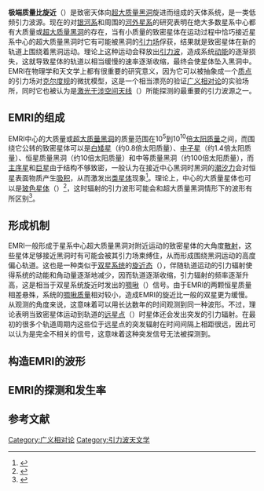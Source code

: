 '''极端质量比旋近'''（{{lang-en|'''E'''xtreme '''M'''ass '''R'''atio '''I'''nspiral, '''EMRI'''}}）是致密天体向[[超大质量黑洞|超大质量黑洞]]旋进而组成的天体系统，是一类低频引力波源。现在的对[[银河系|银河系]]和周围的[[河外星系|河外星系]]的研究表明在绝大多数星系中心都有大质量或[[超大质量黑洞|超大质量黑洞]]的存在，当有小质量的致密星体在运动过程中恰巧接近星系中心的超大质量黑洞时它有可能被黑洞的[[引力场|引力场]]俘获，结果就是致密星体在新的轨道上围绕着黑洞运动。理论上这种运动会释放出[[引力波|引力波]]，造成系统[[动能|动能]]的逐渐损失，这就导致星体的轨道以相当缓慢的速率逐渐收缩，最终会使星体坠入黑洞中。EMRI在物理学和天文学上都有很重要的研究意义，因为它可以被抽象成一个[[质点|质点]]的引力场对[[克尔度规|克尔度规]]的微扰模型，这是一个相当漂亮的验证[[广义相对论|广义相对论]]的实验场所，同时它也被认为是[[激光干涉空间天线|激光干涉空间天线]]（{{lang|en|LISA}}）所能探测的最重要的引力波源之一。

== EMRI的组成 ==
EMRI中心的大质量或[[超大质量黑洞|超大质量黑洞]]的质量范围在10<sup>5</sup>到10<sup>10</sup>倍[[太阳质量|太阳质量]]之间，而围绕它公转的致密星体可以是[[白矮星|白矮星]]（约0.8倍太阳质量）、[[中子星|中子星]]（约1.4倍太阳质量）、恒星质量黑洞（约10倍太阳质量）和中等质量黑洞（约100倍太阳质量），而[[主序星|主序星]]和[[巨星|巨星]]由于结构不够致密，一般认为在接近中心黑洞时黑洞的[[潮汐力|潮汐力]]会对恒星表面物质产生[[吸积|吸积]]，从而激发出[[类星体|类星体]]现象<ref name="schutz">{{cite journal en |author=Bernard Schutz|title=Gravitational Waves Astronomy|journal=Classical and Quantum Gravity| year=1999 | volume=16 | pages=A131-A156 |doi=10.1088/0264-9381/16/12A/307|url=http://www.iop.org/EJ/abstract/0264-9381/16/12A/307}}</ref>。理论上，{{lang|en|EMRI}}中心的大质量星体也可以是[[玻色星体|玻色星体]]（{{lang|en|boson star}}）<ref>{{Cite web |url=http://www.iar.unlp.edu.ar/garra/garra-comp.html#BS |title=Compact objects: Boson star |access-date=2008-02-20 |archive-date=2009-04-11 |archive-url=https://web.archive.org/web/20090411081050/http://www.iar.unlp.edu.ar/garra/garra-comp.html#BS |dead-url=no }}</ref>，这时辐射的引力波形可能会和超大质量黑洞情形下的波形有所区别<ref name="GairEMRI">{{cite journal en |author=Jonathan R Gair et al|title=Event rate estimates for LISA extreme mass ratio capture sources| year=2004 |journal=Classical Quantum Gravity |volume=21 |pages=S1595 |doi=10.1088/0264-9381/21/20/003 |url=http://www.iop.org/EJ/abstract/0264-9381/21/20/003/}}</ref>。

== 形成机制 ==
EMRI一般形成于星系中心超大质量黑洞对附近运动的致密星体的大角度[[散射|散射]]，这些星体足够接近黑洞时有可能会被其引力场束缚住，从而形成围绕黑洞运动的高度偏心轨道。这也是一种类似于[[双星系统|双星系统]]的[[引力波天文学#双星系统的引力波|旋近态]]（{{lang|en|inspiral}}），伴随轨道运动的引力辐射使得系统的动能和角动量逐渐地减少，因而轨道逐渐收缩，引力辐射的频率逐渐升高，这是相当于双星系统旋近时发出的[[啁啾|啁啾]]（{{lang|en|chirp}}）信号。由于EMRI的两颗恒星质量相差悬殊，系统的[[啁啾质量|啁啾质量]]相对较小，造成EMRI的旋近比一般的双星更为缓慢。从观测的角度来说，这意味着{{lang|en|LISA}}可以用长达数年的时间观测到同一种波形。不过，理论表明当致密星体运动到轨道的[[远星点|远星点]]（{{lang|en|periastron}}）时星体还会发出突发的引力辐射。在最初的很多个轨道周期内这些位于远星点的突发辐射在时间间隔上相距很远，因此可以认为是完全不相关的信号，这意味着这种突发信号无法被探测到。

== 构造EMRI的波形 ==
== EMRI的探测和发生率 ==

== 参考文献 ==
{{reflist}}

{{引力波}}

[[Category:广义相对论|Category:广义相对论]]
[[Category:引力波天文学|Category:引力波天文学]]